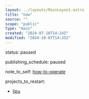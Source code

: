 ```yaml
---
layout: ../layouts/MainLayout.astro
title: "now"
source: ""
scope: "public"
type: "main"
created: "2024-07-16T14:24Z"
modified: "2024-10-07T14:35Z"
---
```


status: paused

publishing_schedule: paused

note_to_self: [how-to-operate](/how-to-operate)

projects_to_restart:
- [lipu](/lipu)